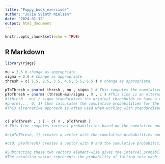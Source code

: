 ```yaml
---
title: "Puppy_book_exercises"
author: "Julie Svinth Nielsen"
date: "2024-01-12"
output: html_document
---
```


```r
knitr::opts_chunk$set(echo = TRUE)
```

## R Markdown

```r
library(rjags)


```

```r

mu = 3.5 # change as appropriate
sigma = 2.0 # change as appropriate
thresh = c( 1.5, 2.5, 3.5, 4.5, 5.5, 6.5 ) # change as appropriate

pToThresh = pnorm( thresh , mu , sigma ) # This computes the cumulative normal probabilities for the original threshold values. This essentially represents the probabilities of observing values less than or equal to each threshold in the original scale.
pToThresh = pnorm( (thresh-mu)/sigma , 0 , 1 ) #This line is an alternative way to calculate cumulative normal probabilities, but this time the thresholds are standardized to the standard normal distribution.
#(thresh - mu) / sigma standardizes the original thresholds to have a mean of 0 and a standard deviation of 1.
#pnorm(..., 0, 1) then calculates the cumulative probabilities for the standardized thresholds.
#This alternative approach is often used when working with standardized values.


c( pToThresh , 1 ) - c( 0 , pToThresh ) 
# This line computes interval probabilities based on the cumulative normal probabilities calculated earlier.

#c(pToThresh, 1) creates a vector with the cumulative probabilities and 1.

#c(0, pToThresh) creates a vector with 0 and the cumulative probabilities.

#Subtracting these two vectors element-wise gives the interval probabilities between each consecutive threshold.
#The resulting vector represents the probability of falling into each interval defined by the thresholds.
```

